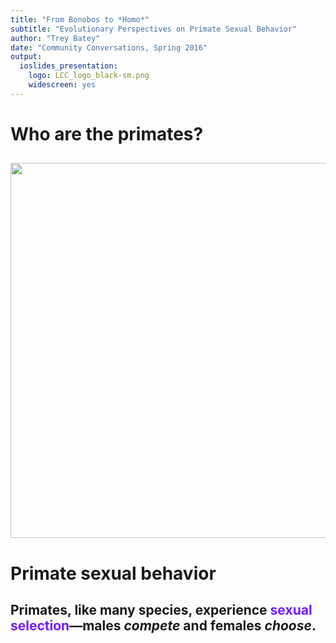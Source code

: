 ```yaml
---
title: "From Bonobos to *Homo*"
subtitle: "Evolutionary Perspectives on Primate Sexual Behavior"
author: "Trey Batey"
date: "Community Conversations, Spring 2016"
output: 
  ioslides_presentation: 
    logo: LCC_logo_black-sm.png
    widescreen: yes
---
```


# Who are the primates?

## {.flexbox .vcenter}

<div class="centered">
<img src="http://johnhawks.net/graphics/primate-superfamily-phylogeny.png" width="600">
</div>

# Primate sexual behavior

## Primates, like many species, experience <font color="#751aff">sexual selection</font>---males *compete* and females *choose*.